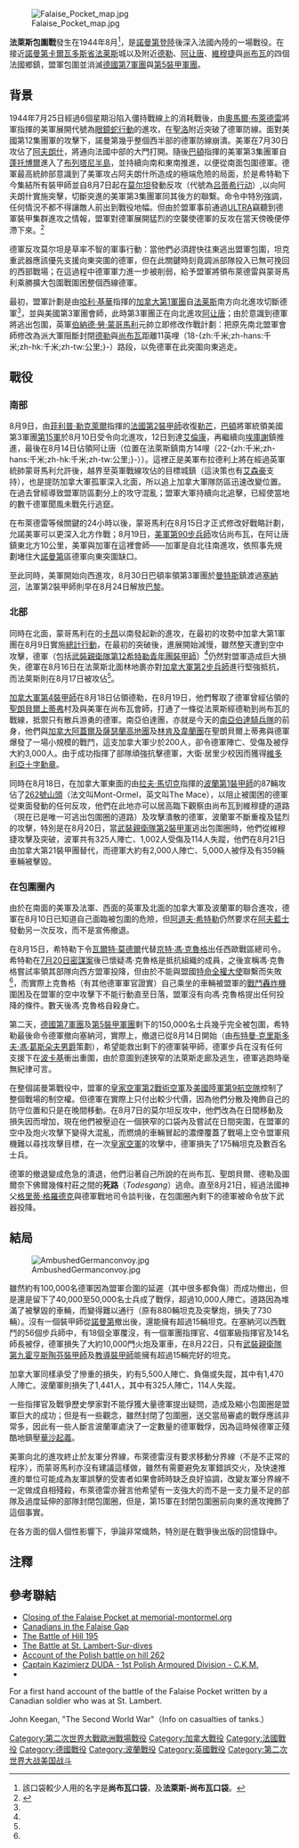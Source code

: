{{noteTA|G1=法国地名}}
{{Infobox Military Conflict
|conflict=法萊斯包圍戰
|partof= [[第二次世界大戰|第二次世界大戰]][[諾曼第戰役|諾曼第戰役]]
|image=[[File:Falaisegap.jpg|300px]]
|caption=美軍在法國戰場前線一輛被擊毀的[[豹式坦克|豹式坦克]]前面慶祝攻奪得德國軍旗拍照。
|date=1944年8月12日－8月21日
|place=[[法國|法國]][[諾曼第|諾曼第]][[法莱斯|法莱斯]]
|result=盟軍勝利
|combatant1='''北部'''：<br>{{flag|UK}}<br>{{flag|Canada|1921}}<br>{{flag|Poland}}<br>'''南部'''：<br>{{flag|USA|1912}}<br>{{flag|Free France}}
|combatant2={{flag|Nazi Germany}}
|commander1={{flagicon|United States|1912}} [[奧馬爾·布拉德利|奧馬爾·布萊德雷]]<br>{{flagicon|Canada|1921}} [[哈利·基華|哈利·基華]]<br>{{flagicon|Poland}} [[拉夫·馬切克|拉夫·馬切克]]<br>{{flagicon|United Kingdom}} [[伯納德·勞·蒙哥馬利|伯納德·勞·蒙哥馬利]]<br>{{flagicon|United States|1912}} [[寇特尼·霍奇斯|寇特尼·霍奇斯]]<br>{{flagicon|United States|1912}} [[喬治·巴頓|喬治·巴頓]]<br>{{flagicon|Free France}} [[菲利普·勒克萊爾|菲利普·勒克萊爾]]
|commander2={{flagicon|Nazi Germany}} [[京特·馮·克魯格|京特·馮·克魯格]]<br>{{flagicon|Nazi Germany}} [[瓦爾特·莫德爾|瓦爾特·莫德爾]]
|strength1=10個裝甲師 + 數個步兵師 共350,000人 	
|strength2=不足10個裝甲師＋數個步兵師 共150,000人
|casualties1=加拿大軍：5,500人以內傷亡<br>波蘭軍：1,441人<br>總體傷亡數字不詳
|casualties2=接近10,000陣亡<br>數千兵負傷 包括第7軍團司令[[保羅·豪塞爾|保羅·豪塞爾]][[大將|大將]]<br>40,000－50,000人投降、被俘虜}}
{{Campaignbox Normandy}}
{{Canadian military actions in World War II}}
[[File:Falaise_Pocket_map.jpg|thumb]]

'''法萊斯包圍戰'''發生在1944年8月<ref>該口袋較少人用的名字是'''尚布瓦口袋'''，及'''法萊斯-尚布瓦口袋'''。</ref>，是[[諾曼第戰役|諾曼第登陸]]後深入法國內陸的一場戰役。在接近[[诺曼底大区|諾曼第]][[卡爾瓦多斯省|卡爾瓦多斯省]][[法莱斯|法莱斯]]城以及附近[[德勒|德勒]]、[[阿让唐|阿让唐]]、[[維穆捷|維穆捷]]與[[尚布瓦|尚布瓦]]的四個法國鄉鎮，盟軍包圍並消滅[[德國第7軍團|德國第7軍團]]與[[第5装甲集团军|第5裝甲軍團]]。

== 背景 ==
1944年7月25日經過6個星期沿陷入僵持戰線上的消耗戰後，由[[奧馬爾·布萊德雷|奧馬爾·布萊德雷]]將軍指揮的美軍展開代號為[[眼鏡蛇行動|眼鏡蛇行動]]的進攻，在[[聖洛|聖洛]]附近突破了德軍防線。面對美國第12集團軍的攻擊下，諾曼第幾乎整個西半部的德軍防線崩潰。美軍在7月30日攻佔了[[阿夫朗什|阿夫朗什]]，將通向法國中部的大門打開。隨後[[乔治·巴顿|巴頓]]指揮的美軍第3集團軍自[[蓬托博爾|蓬托博爾]]進入了[[布列塔尼半島|布列塔尼半島]]，並持續向南和東南推進，以便從南面包圍德軍。德軍最高統帥部意識到了美軍攻占阿夫朗什所造成的極端危險的局面，於是希特勒下今集結所有裝甲師並自8月7日起在[[莫尔坦|莫尔坦]]發動反攻（代號為[[吕蒂希行动|吕蒂希行动]]）,以向阿夫朗什實施突擊，切斷突進的美軍第3集團軍同其後方的聯繫。命令中特別強調，任何情況不都不得讓敵人前出到戰役地幅。但由於盟軍事前通過[[ULTRA|ULTRA]]竊聽到德軍裝甲集群進攻之情報，盟軍對德軍展開猛烈的空襲使德軍的反攻在當天傍晚便停滯下來。<ref name="illustrated-ww2">{{cite book
  | last = Messenger
  | first = Charles
  | title = The Illustrated Book of World War II
  | publisher = Thunder Bay Publishing
  | date = 1999
  | location = San Diego, CA
  | pages = 213-217
 }}</ref>

德軍反攻莫尔坦是草率不智的軍事行動：當他們必須趕快往東逃出盟軍包圍，坦克重武器應該優先支援向東突圍的德軍，但在此關鍵時刻竟調派部隊投入已無可挽回的西部戰場；在這過程中德軍軍力進一步被削弱，給予盟軍將領布萊德雷與蒙哥馬利乘勝擴大包圍戰圍困整個西線德軍。

最初，盟軍計劃是由[[哈利·基華|哈利·基華]]指揮的[[加拿大第1軍團|加拿大第1軍團]]自[[法萊斯_(卡爾瓦多斯省)|法莱斯]]南方向北進攻切斷德軍<ref name="illustrated-ww2"/>，並與美國第3軍團會師，此時第3軍團正在向北進攻[[阿让唐|阿让唐]]；由於意識到德軍將逃出包圍，英軍[[伯納德·勞·蒙哥馬利|伯納德·勞·蒙哥馬利]]元帥立即修改作戰計劃：把原先南北盟軍會師修改為派大軍阻斷封閉[[德勒|德勒]]與[[尚布瓦|尚布瓦]]距離11英哩（18-{zh:千米;zh-hans:千米;zh-hk:千米;zh-tw:公里;}-）路段，以免德軍在此突圍向東逃走。

== 戰役 ==
=== 南部 ===
8月9日，由[[菲利普·勒克萊爾|菲利普·勒克萊爾]]指揮的[[法國第2裝甲師|法國第2裝甲師]]收復[[勒芒|勒芒]]，[[巴頓|巴頓]]將軍統領美國第3軍團[[美國第15軍|第15軍]]於8月10日受令向北進攻，12日到達[[艾倫康|艾倫康]]，再繼續向[[埃庫謝|埃庫謝]]鎮推進，最後在8月14日佔領阿让唐（位置在法萊斯鎮南方14哩（22-{zh:千米;zh-hans:千米;zh-hk:千米;zh-tw:公里;}-））。這裡正是美軍布拉德利上將在經過英軍統帥蒙哥馬利允許後，越界至英軍戰線攻佔的目標城鎮（這決策也有[[艾森豪|艾森豪]]支持），也是提防加拿大軍孤軍深入北面，所以追上加拿大軍隊防區迅速改變位置。在過去曾經導致盟軍防區劃分上的攻守混亂；盟軍大軍持續向北追擊，已經使當地的數千德軍聞風未戰先行逃竄。

在布萊德雷等候關鍵的24小時以後，蒙哥馬利在8月15日才正式修改好戰略計劃，允諾美軍可以更深入北方作戰；8月19日，[[美軍第90步兵師|美軍第90步兵師]]攻佔尚布瓦，在阿让唐鎮東北方10公里，美軍與加軍在這裡會師——加軍是自北往南進攻，依照事先規劃堵住大[[諾曼第|諾曼第]]區德軍向東突圍缺口。

至此同時，美軍開始向西進攻，8月30日巴頓率領第3軍團於[[曼特斯|曼特斯]]鎮渡過[[塞納河|塞納河]]，法軍第2裝甲師則早在8月24日解放[[巴黎|巴黎]]。

=== 北部 ===
同時在北面，蒙哥馬利在的[[卡昂|卡昂]]以南發起新的進攻，在最初的攻勢中加拿大第1軍團在8月9日實施[[總計行動|總計行動]]，在最初的突破後，進展開始減慢，雖然整天遭到空中攻擊，德軍（包括[[武裝親衛隊|武裝親衛隊]][[第十二希特勒青年團裝甲師|第12希特勒青年團裝甲師]]）<ref name="illustrated-ww2"/>仍然對盟軍造成巨大損失，德軍在8月16日在法萊斯北面林地裹亦對[[加拿大軍第2步兵師|加拿大軍第2步兵師]]進行堅強抵抗，而法萊斯則在8月17日被攻佔<ref name="illustrated-ww2"/>。

[[加拿大軍第4裝甲師|加拿大軍第4裝甲師]]在8月18日佔領德勒，在8月19日，他們奪取了德軍曾經佔領的[[聖朗貝爾上蒂弗|聖朗貝爾上蒂弗]]村及與美軍在尚布瓦會師，打通了一條從法萊斯經德勒到尚布瓦的戰線，抵禦只有散兵游勇的德軍。南亞伯達團，亦就是今天的[[南亞伯達騎兵隊|南亞伯達騎兵隊]]的前身，他們與[[加拿大阿蓋爾及薩瑟蘭高地團|加拿大阿蓋爾及薩瑟蘭高地團]]及[[林肯及韋蘭團|林肯及韋蘭團]]在聖朗貝爾上蒂弗與德軍爆發了一場小規模的戰鬥，這支加拿大軍少於200人，卻令德軍陣亡、受傷及被俘大約3,000人。由于成功指揮了部隊頑強抗擊德軍，大衛·居里少校因而獲得[[維多利亞十字勳章|維多利亞十字勳章]]。

同時在8月18日，在加拿大軍東面的由[[拉夫·馬切克|拉夫·馬切克]]指揮的[[波蘭第1裝甲師|波蘭第1裝甲師]]的87輛攻佔了[[262號山頭|262號山頭]]（法文叫Mont-Ormel，英文叫The Mace），以阻止被圍困的德軍從東面發動的任何反攻，他們在此地亦可以居高臨下觀察由尚布瓦到維穆捷的道路（現在已是唯一可逃出包圍圈的道路）及攻擊潰散的德軍，波蘭軍不斷重複及猛烈的攻擊，特別是在8月20日，當[[武裝親衛隊第2裝甲軍|武裝親衛隊第2裝甲軍]]逃出包圍圈時，他們從維穆捷攻擊及突破，波軍共有325人陣亡、1,002人受傷及114人失蹤，他們在8月21日由加拿大第21裝甲團替代，而德軍大約有2,000人陣亡、5,000人被俘及有359輛車輛被擊毀。

=== 在包圍圈內 ===
由於在南面的美軍及法軍、西面的英軍及北面的加拿大軍及波蘭軍的聯合進攻，德軍在8月10日已知道自己面臨被包圍的危險，但[[阿道夫·希特勒|阿道夫·希特勒]]仍然要求在[[阿夫藍士|阿夫藍士]]發動另一次反攻，而不是宣佈撤退。

在8月15日，希特勒下令[[瓦爾特·莫德爾|瓦爾特·莫德爾]]代替[[京特·馮·克魯格|京特·馮·克魯格]]出任西歐戰區總司令。希特勒在[[7月20日密謀案|7月20日密謀案]]後已懷疑馮·克魯格是抵抗組織的成員，之後宣稱馮·克魯格嘗試率領其部隊向西方盟軍投降，但由於不能與盟國[[特命全權大使|特命全權大使]]聯繫而失敗<ref name="illustrated-ww2"/>，而實際上克魯格（有其他德軍軍官證實）自己乘坐的車輛被盟軍的[[戰鬥轟炸機|戰鬥轟炸機]]圍困及在盟軍的空中攻擊下不能行動直至日落，盟軍沒有向馮·克魯格提出任何投降的條件。數天後馮·克魯格自殺身亡。

第二天，[[德國第7軍團|德國第7軍團]]及[[第5装甲集团军|第5裝甲軍團]]剩下的150,000名士兵幾乎完全被包圍，希特勒最後命令德軍撤向塞納河，實際上，撤退已從8月14日開始（由[[布特曼·克里斯多夫·馮·葛斯朵夫男爵|布特曼·克里斯多夫·馮·葛斯朵夫男爵]]策劃），希望能救出剩下的德軍裝甲師，德軍步兵在沒有任何支援下在[[波卡基|波卡基]]衝出重圍，由於意圖到達狹窄的法萊斯走廊及逃生，德軍逃跑時毫無紀律可言。

在整個諾曼第戰役中，盟軍的[[皇家空軍第2戰術空軍|皇家空軍第2戰術空軍]]及[[美國陸軍第9航空隊|美國陸軍第9航空隊]]控制了整個戰場的制空權。但德軍在實際上只付出較少代價，因為他們分散及掩飾自己的防守位置和只是在晚間移動。在8月7日的莫尔坦反攻中，他們改為在日間移動及損失因而增加，現在他們被壓迫在一個狹窄的口袋內及嘗試在日間突圍，在盟軍的空中及炮火攻擊下變得大混亂，而燃燒的車輛冒起的濃煙覆蓋了戰場上空令盟軍飛機難以尋找攻擊目標，在一次[[皇家空軍|皇家空軍]]的攻擊中，德軍損失了175輛坦克及數百名士兵。

德軍的撤退變成危急的潰退，他們沿著自己所說的在尚布瓦、聖朗貝爾、德勒及圖爾奈下佛爾幾條村莊之間的'''死路'''（''Todesgang''）逃命。直至8月21日，經過法國神父[[格里蒂·格羅德克|格里蒂·格羅德克]]與德軍戰地司令談判後，在包圍圈內剩下的德軍被命令放下武器投降。

== 結局 ==
[[File:AmbushedGermanconvoy.jpg|thumb]]

雖然約有100,000名德軍因為盟軍合圍的延遲（其中很多都負傷）而成功撤出，但是還是留下了40,000至50,000名士兵成了戰俘，超過10,000人陣亡。道路因為堆滿了被擊毀的車輛，而變得難以通行（原有880輛坦克及突擊炮，損失了730輛）。沒有一個裝甲師從[[諾曼第|諾曼第]]撤出後，還能擁有超過15輛坦克。在塞納河以西戰鬥的56個步兵師中，有18個全軍覆沒，有一個軍團指揮官、4個軍級指揮官及14名師長被俘，德軍損失了大約10,000門火炮及軍車，在8月22日，只有[[武裝親衛隊|武裝親衛隊]][[親衛隊第9師|第九霍亨斯陶芬裝甲師]]及[[教導裝甲師|教導裝甲師]]能擁有超過15輛完好的坦克。

加拿大軍同樣承受了慘重的損失，約有5,500人陣亡、負傷或失蹤，其中有1,470人陣亡。波蘭軍則損失了1,441人，其中有325人陣亡，114人失蹤。

一些指揮官及戰爭歷史學家對不能俘獲大量德軍提出疑問，造成及縮小包圍圈是盟軍巨大的成功；但是有一些觀念，雖然封閉了包圍圈，送交當局審處的戰俘應該非常多，因此有一些人斷言波蘭軍處決了一定數量的德軍戰俘，因為這時候德軍正殘酷地鎮壓[[華沙起義|華沙起義]]。

美軍向北的進攻終止於友軍分界線，布萊德雷沒有要求移動分界線（不是不正常的程序），而蒙哥馬利亦沒有建議這樣做，雖然有需要避免友軍錯誤交火，及快速推進的單位可能成為友軍誤擊的受害者如果會師時缺乏良好協調，改變友軍分界線不一定做成自相殘殺，布萊德雷亦聲言他希望有一支強大的而不是一支力量不足的部隊及過度延伸的部隊封閉包圍圈，但是，第15軍在封閉包圍圈前向東的進攻掩飾了這個事實。

在各方面的個人個性影響下，爭論非常熾熱，特別是在戰爭後出版的回憶錄中。

== 注釋 ==
{{reflist}}

== 參考聯結 ==
*[https://web.archive.org/web/20070928103427/https://www.memorial-montormel.org/?id=50 Closing of the Falaise Pocket at memorial-montormel.org]
*[http://wwii.ca/page23.html Canadians in the Falaise Gap] {{WebCite|url=https://www.webcitation.org/6I4BaPt41?url=http://www.canadaatwar.ca/page23.html |date=20130712221832 |dateformat=iso }}
*[http://wwii.ca/page51.html The Battle of Hill 195] {{WebCite|url=https://www.webcitation.org/6I4BdNKW2?url=http://www.canadaatwar.ca/page51.html |date=20130712221916 |dateformat=iso }}
*[http://wwii.ca/page27.html The Battle at St. Lambert-Sur-dives] {{WebCite|url=https://www.webcitation.org/6I4BeJgFC?url=http://www.canadaatwar.ca/page27.html |date=20130712221930 |dateformat=iso }}
*[http://www.bbc.co.uk/ww2peopleswar/stories/46/a2450846.shtml Account of the Polish battle on hill 262] {{WebCite|url=https://www.webcitation.org/6I9BwxLhp?url=http://www.bbc.co.uk/history/ww2peopleswar/stories/46/a2450846.shtml |date=20130716051727 |dateformat=iso }}
*[https://web.archive.org/web/20070314020958/http://www.opusmedia.fr/kazimierzduda/default_gb.asp Captain Kazimierz DUDA - 1st Polish Armoured Division - C.K.M.]
*{{cite journal| first=Arthur| last=Bridge| title=In the Eye of the Storm| url=http://www.ashofc.ca/ASH003.htm| journal=Canadian Military History| volume=Volume 9| issue=no. 3| date=Summer 2000| pages=pp.61-68| 10=| deadurl=yes| archiveurl=https://web.archive.org/web/20080206070340/http://www.ashofc.ca/ASH003.htm| archivedate=2008-02-06}}
For a first hand account of the battle of the Falaise Pocket written by a Canadian soldier who was at St. Lambert.

John Keegan, "The Second World War"（Info on casualties of tanks.）

{{World War II}}

[[Category:第二次世界大戰歐洲戰場戰役|Category:第二次世界大戰歐洲戰場戰役]]
[[Category:加拿大戰役|Category:加拿大戰役]]
[[Category:法國戰役|Category:法國戰役]]
[[Category:德國戰役|Category:德國戰役]]
[[Category:波蘭戰役|Category:波蘭戰役]]
[[Category:英國戰役|Category:英國戰役]]
[[Category:第二次世界大战美国战斗|Category:第二次世界大战美国战斗]]